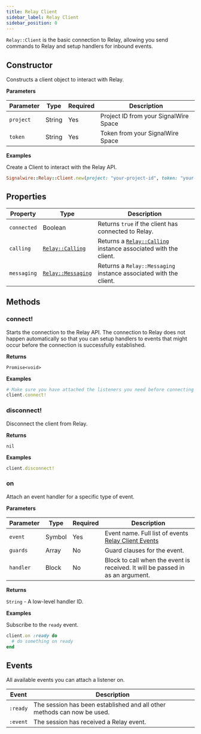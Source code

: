 ```yaml
---
title: Relay Client
sidebar_label: Relay Client
sidebar_position: 0
---
```


[relay-calling-1]: ./calling/
[relay-messaging]: ./messaging/
[link]: #events

`Relay::Client` is the basic connection to Relay, allowing you send commands to Relay and setup handlers for inbound events.

## Constructor

Constructs a client object to interact with Relay.

**Parameters**

| Parameter | Type | Required | Description |
| --------- | ---- | -------- | ----------- |
| `project` | String | Yes | Project ID from your SignalWire Space |
| `token` | String | Yes | Token from your SignalWire Space |

**Examples**

Create a Client to interact with the Relay API.

```ruby
Signalwire::Relay::Client.new(project: "your-project-id", token: "your-project-token")
```

## Properties

| Property | Type | Description |
| -------- | ---- | ----------- |
| `connected` | Boolean | Returns `true` if the client has connected to Relay. |
| `calling` | [`Relay::Calling`][relay-calling-1] | Returns a [`Relay::Calling`][relay-calling-1] instance associated with the client. |
| `messaging` | [`Relay::Messaging`][relay-messaging] | Returns a `Relay::Messaging` instance associated with the client. |

## Methods

### connect!

Starts the connection to the Relay API. The connection to Relay does not happen automatically so that you can setup handlers to events that might occur before the connection is successfully established.

**Returns**

`Promise<void>`

**Examples**

```ruby
# Make sure you have attached the listeners you need before connecting the client, or you might miss some events.
client.connect!
```

### disconnect!

Disconnect the client from Relay.

**Returns**

`nil`

**Examples**

```ruby
client.disconnect!
```

### on

Attach an event handler for a specific type of event.

**Parameters**

| Parameter | Type | Required | Description |
| --------- | ---- | -------- | ----------- |
| `event` | Symbol | Yes | Event name. Full list of events [Relay Client Events][link] |
| `guards` | Array | No | Guard clauses for the event. |
| `handler` | Block | No | Block to call when the event is received. It will be passed in as an argument. |

**Returns**

`String` - A low-level handler ID.

**Examples**

Subscribe to the `ready` event.

```ruby
client.on :ready do
  # do something on ready
end
```

## Events

All available events you can attach a listener on.

| Event | Description |
| ----- | ----------- |
| `:ready` | The session has been established and all other methods can now be used. |
| `:event` | The session has received a Relay event. |